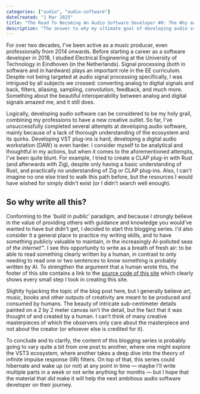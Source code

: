 ```yaml
---
categories: ["audio", "audio-software"]
dateCreated: "1 Mar 2025"
title: "The Road To Becoming An Audio Software Developer #0: The Why and The How"
description: "The answer to why my ultimate goal of developing audio software (professionally or not) makes sense, including a brief sidestep of sharing what I think about writing, AI and creativity."
---
```


For over two decades, I've been active as a music producer, even professionally from 2014 onwards. Before starting a career as a software developer in 2018, I studied Electrical Engineering at the University of Technology in Eindhoven (in the Netherlands). Signal processing (both in software and in hardware) plays an important role in the EE curriculum. Despite not being targeted at audio signal processing specifically, I was intrigued by all subjects we crossed: converting analog to digital signals and back, filters, aliasing, sampling, convolution, feedback, and much more. Something about the beautiful interoperability between analog and digital signals amazed me, and it still does.

Logically, developing audio software can be considered to be my holy grail, combining my professions to have a new creative outlet. So far, I've unsuccessfully completed several attempts at developing audio software, mainly because of a lack of thorough understanding of the ecosystem and its quirks. Developing VST plug-ins is hard, developing a digital audio workstation (DAW) is even harder. I consider myself to be analytical and thoughtful in my actions, but when it comes to the aforementioned attempts, I've been quite blunt. For example, I tried to create a CLAP plug-in with Rust (and afterwards with Zig), despite only having a basic understanding of Rust, and practically no understanding of Zig or CLAP plug-ins. Also, I can't imagine no one else tried to walk this path before, but the resources I would have wished for simply didn't exist (or I didn't search well enough).

## So why write all this?

Conforming to the _'build in public'_ paradigm, and because I strongly believe in the value of providing others with guidance and knowledge you would've wanted to have but didn't get, I decided to start this blogging series. I'd also consider it a general place to practice my writing skills, and to have something publicly valuable to maintain, in the increasingly AI-polluted seas of _the internet_&trade;. I see this opportunity to write as a breath of fresh air: to be able to read something clearly written by a human, in contrast to only needing to read one or two sentences to know something is probably written by AI. To strengthen the argument that a human wrote this, the footer of this site contains a link to the [source code of this site](https://github.com/tphbrok/tphbrok.me) which clearly shows every small step I took in creating this site.

Slightly hyjacking the topic of the blog post here, but I generally believe art, music, books and other outputs of creativity are meant to be produced and consumed by humans. The beauty of intricate sub-centimeter details painted on a 2 by 2 meter canvas isn't the detail, but the fact that it was thought of and created by a human. I can't think of many creative masterpieces of which the observers only care about the masterpiece and not about the creator (or whoever else is credited for it).

To conclude and to clarify, the content of this blogging series is probably going to vary quite a bit from one post to another, where one might explore the VST3 ecosystem, where another takes a deep dive into the theory of infinite impulse response (IIR) filters. On top of that, this series could hibernate and wake up (or not) at any point in time &mdash; maybe I'll write multiple parts in a week or not write anything for months &mdash; but I hope that the material that _did_ make it will help the next ambitious audio software developer on their journey.
